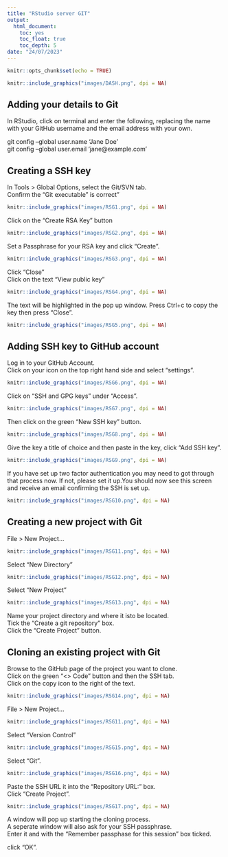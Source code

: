 ```yaml
---
title: "RStudio server GIT"
output:
  html_document:
    toc: yes
    toc_float: true
    toc_depth: 5
date: "24/07/2023"
---
```


```r
knitr::opts_chunk$set(echo = TRUE)
```

```r
knitr::include_graphics("images/DASH.png", dpi = NA)
```


## Adding your details to Git

In RStudio, click on terminal and enter the following, replacing the name with your GitHub username and the email address with your own.

git config --global user.name 'Jane Doe'  
git config --global user.email 'jane@example.com'

## Creating a SSH key

In Tools > Global Options, select the Git/SVN tab.  
Confirm the "Git executable" is correct"

```r
knitr::include_graphics("images/RSG1.png", dpi = NA)
```

Click on the "Create RSA Key" button

```r
knitr::include_graphics("images/RSG2.png", dpi = NA)
```

Set a Passphrase for your RSA key and click "Create".  
 
```r
knitr::include_graphics("images/RSG3.png", dpi = NA)
```

Click "Close"  
Click on the text "View public key"  

```r
knitr::include_graphics("images/RSG4.png", dpi = NA)
```

The text will be highlighted in the pop up window. Press Ctrl+c to copy the key then press "Close".

```r
knitr::include_graphics("images/RSG5.png", dpi = NA)
```


## Adding SSH key to GitHub account

Log in to your GitHub Account.  
Click on your icon on the top right hand side and select "settings". 

```r
knitr::include_graphics("images/RSG6.png", dpi = NA)
```


Click on "SSH and GPG keys" under "Access". 


```r
knitr::include_graphics("images/RSG7.png", dpi = NA)
```


Then click on the green "New SSH key" button.

```r
knitr::include_graphics("images/RSG8.png", dpi = NA)
```

Give the key a title of choice and then paste in the key, click "Add SSH key".


```r
knitr::include_graphics("images/RSG9.png", dpi = NA)
```

If you have set up two factor authentication you may need to got through that process now. If not, please set it up.You should now see this screen and receive an email confirming the SSH is set up.

```r
knitr::include_graphics("images/RSG10.png", dpi = NA)
```


## Creating a new project with Git

File > New Project... 

```r
knitr::include_graphics("images/RSG11.png", dpi = NA)
```

Select "New Directory"

```r
knitr::include_graphics("images/RSG12.png", dpi = NA)
```

Select "New Project"

```r
knitr::include_graphics("images/RSG13.png", dpi = NA)
```

Name your project directory and where it isto be located.  
Tick the "Create a git repository" box.  
Click the "Create Project" button.

## Cloning an existing project with Git

Browse to the GitHub page of the project you want to clone.  
Click on the green "<> Code" button and then the SSH tab.  
Click on the copy icon to the right of the text.

```r
knitr::include_graphics("images/RSG14.png", dpi = NA)
```


File > New Project...

```r
knitr::include_graphics("images/RSG11.png", dpi = NA)
```

Select "Version Control"


```r
knitr::include_graphics("images/RSG15.png", dpi = NA)
```

Select "Git".

```r
knitr::include_graphics("images/RSG16.png", dpi = NA)
```

Paste the SSH URL it into the "Repository URL:" box.  
Click "Create Project".  

```r
knitr::include_graphics("images/RSG17.png", dpi = NA)
```

A window will pop up starting the cloning process.  
A seperate window will also ask for your SSH passphrase.  
Enter it and with the "Remember passphase for this session" box ticked.

click "OK".